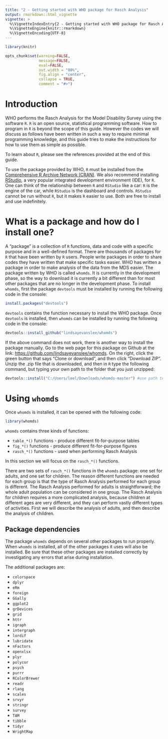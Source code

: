 ```yaml
---
title: "2 - Getting started with WHO package for Rasch Analysis"
output: rmarkdown::html_vignette
vignette: >
  %\VignetteIndexEntry{2 - Getting started with WHO package for Rasch Analysis}
  %\VignetteEngine{knitr::rmarkdown}
  %\VignetteEncoding{UTF-8}
---
```


```r
library(knitr)

opts_chunk$set(warning=FALSE, 
               message=FALSE, 
               eval=FALSE, 
               out.width = "80%",
               fig.align = "center",
               collapse = TRUE,
               comment = "#>")

```

# Introduction

WHO performs the Rasch Analysis for the Model Disability Survey using the software `R`. `R` is an open source, statistical programming software. How to program in `R` is beyond the scope of this guide. However the codes we will discuss as follows have been written in such a way to require minimal programming knowledge, and this guide tries to make the instructions for how to use them as simple as possible.

To learn about `R`, please see the references provided at the end of this guide. 

To use the package provided by WHO, `R` must be installed from the [Comprehensive R Archive Network (CRAN)](https://cran.r-project.org). We also recommend installing [RStudio](https://www.rstudio.com/products/rstudio/download/), a very popular integrated development environment (IDE), for `R`. One can think of the relationship between `R` and `RStudio` like a car: `R` is the engine of the car, while `RStudio` is the dashboard and controls. `RStudio` cannot be run without `R`, but it makes `R` easier to use. Both are free to install and use indefinitely.

# What is a package and how do I install one?

A "package" is a collection of `R` functions, data and code with a specific purpose and in a well-defined format. There are thousands of packages for `R` that have been written by `R` users. People write packages in order to share codes they have written that make specific tasks easier. WHO has written a package in order to make analysis of the data from the MDS easier. The package written by WHO is called `whomds`. It is currently in the development phase, so the way to download it is currently a bit different than for most other packages that are no longer in the development phase. To install `whomds`, first the package `devtools` must be installed by running the following code in the console:

```r
install.packages("devtools")
```

`devtools` contains the function necessary to install the WHO package. Once `devtools` is installed, then `whomds` can be installed by running the following code in the console:

```r
devtools::install_github("lindsayevanslee/whomds")
```

If the above command does not work, there is another way to install the package manually. Go to the web page for this package on Github at the link: [https://github.com/lindsayevanslee/whomds](https://github.com/lindsayevanslee/whomds). On the right, click the green button that says "Clone or download", and then click "Download ZIP". Unzip the .zip file that is downloaded, and then in `R` type the following command, but typing your own path to the folder that you just unzipped:

```r
devtools::install("C:/Users/leel/Downloads/whomds-master") #use path to unzipped folder downloaded from Github
```


# Using `whomds`

Once `whomds` is installed, it can be opened with the following code:

```r
library(whomds)
```

`whomds` contains three kinds of functions:

* `table_*()` functions - produce different fit-for-purpose tables
* `fig_*()` functions - produce different fit-for-purpose figures
* `rasch_*()` functions - used when performing Rasch Analysis

In this section we will focus on the `rasch_*()` functions.

There are two sets of `rasch_*()` functions in the `whomds` package: one set for adults, and one set for children. The reason different functions are needed for each group is that the type of Rasch Analysis performed for each group is different. The Rasch Analysis performed for adults is straightforward; the whole adult population can be considered in one group. The Rasch Analysis for children requires a more complicated analysis, because children at different ages are very different, and they can perform vastly different types of activities. First we will describe the analysis of adults, and then describe the analysis of children.


## Package dependencies

The package `whomds` depends on several other packages to run properly. When `whomds` is installed, all of the other packages it uses will also be installed. Be sure that these other packages are installed correctly by investigating any errors that arise during installation.

The additional packages are:

* `colorspace`
* `dplyr`
* `eRm`
* `foreign`
* `GGally`
* `ggplot2`
* `grDevices`
* `grid`
* `httr`
* `igraph`
* `intergraph`
* `lordif`
* `lubridate`
* `nFactors`
* `openxlsx`
* `plyr`
* `polycor`
* `psych`
* `purrr`
* `RColorBrewer`
* `readr`
* `rlang`
* `scales`
* `srvyr`
* `stringr`
* `survey` 
* `TAM`
* `tibble`
* `tidyr`
* `WrightMap`